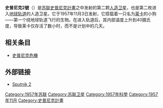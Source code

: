 {{noteTA
| T = zh-cn:斯普特尼克2号; zh-tw:史潑尼克2號; zh-hk:史普尼克2號;
| G1 = Aero
}}
{{Infobox_Spacecraft|
  Name = Sputnik 2 |
  Image =|
  Organization = [[苏联|苏联]] |
  Major_Contractors = [[中央设计局|中央设计局]] |
  Mission_Type = [[地球科学|地球科学]] |
  Satellite_Of = [[地球|地球]] |
  Launch = 1957年11月3日  02:30:00  [[世界协调时|世界协调时]] |
  Launch_Vehicle = [[r-7火箭|r-7火箭]] |
  Decay = 1958年4月14日 |
  Mission_Duration = 162天|
  Mass = 508.3千克(1,120 磅)|
  NSSDC_ID = 1957-002A |
  Webpage = [http://nssdc.gsfc.nasa.gov/nmc/spacecraftDisplay.do?id=1957-002A NASA] |
  Semimajor_Axis = 7,314.2 公里 (4,545 英里) |
  Eccentricity = .098921 |
  Inclination = 65.33° |
  Orbital_Period = 103.7 分鐘 |
  Apoapsis = 1,660 公里 (1,031 英里) |
  Periapsis = 212 公里 (132 英里) |
  Orbits = ～2,000 |
}}

'''史普尼克2號'''（{{lang-ru|Спутник-2}}）是[[苏联|苏联]][[史普尼克計畫|史普尼克計畫]]之中发射的第二颗[[人造卫星|人造卫星]]，也是第二枚进入[[地球轨道|地球轨道]]的人造卫星。它于1957年11月3日发射，它搭载着一只名为[[萊卡_(蘇聯太空犬)|莱卡]]的小狗——第一个绕地球轨道飞行的生物。在进入轨道后，其内部温度上升到40摄氏度，导致莱卡仅存活了数小时，而不是计划中的几天。

== 相关条目 ==
* [[史普尼克危機|史普尼克危機]]

== 外部链接 ==
* [https://web.archive.org/web/20060831060945/http://astronautix.com/craft/sputnik2.htm Sputnik 2]

{{科技小作品}}

[[Category:1957年苏联|Category:1957年苏联]]
[[Category:苏联卫星|Category:苏联卫星]]
[[Category:1957年科學|Category:1957年科學]]
[[Category:1957年11月|Category:1957年11月]]
[[Category:史普尼克計畫|Category:史普尼克計畫]]